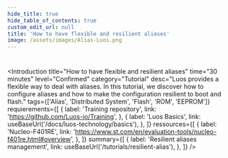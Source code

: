 ```yaml
---
hide_title: true
hide_table_of_contents: true
custom_edit_url: null
title: 'How to have flexible and resilient aliases'
image: /assets/images/Alias-Luos.png
---
```



#

<Introduction
  title="How to have flexible and resilient aliases"
  time="30 minutes"
  level="Confirmed"
  category="Tutorial"
  desc="Luos provides a flexible way to deal with aliases. In this tutorial, we discover how to configure aliases and how to make the configuration resilient to boot and flash."
  tags={['Alias', 'Distributed System', 'Flash', 'ROM', 'EEPROM']}
  requierements={[
    {
      label: 'Training repository',
      link: 'https://github.com/Luos-io/Training',
    },
    {
      label: 'Luos Basics',
      link: useBaseUrl('/docs/luos-technology/basics'),
    },
  ]}
  ressources={[
    {
      label: 'Nucleo-F401RE',
      link: 'https://www.st.com/en/evaluation-tools/nucleo-f401re.html#overview',
    },
  ]}
  summary={[
    {
      label: 'Resilient aliases management',
      link: useBaseUrl('/tutorials/resilient-alias'),
    },
  ]}
/>
